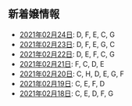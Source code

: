 新着嬢情報
----

- [2021年02月24日](/new/2021-02-24): D, F, E, C, G
- [2021年02月23日](/new/2021-02-23): D, F, E, G, C
- [2021年02月22日](/new/2021-02-22): D, E, F, C, G
- [2021年02月21日](/new/2021-02-21): F, C, D, E
- [2021年02月20日](/new/2021-02-20): C, H, D, E, G, F
- [2021年02月19日](/new/2021-02-19): C, E, F, D
- [2021年02月18日](/new/2021-02-18): C, E, D, F, G
